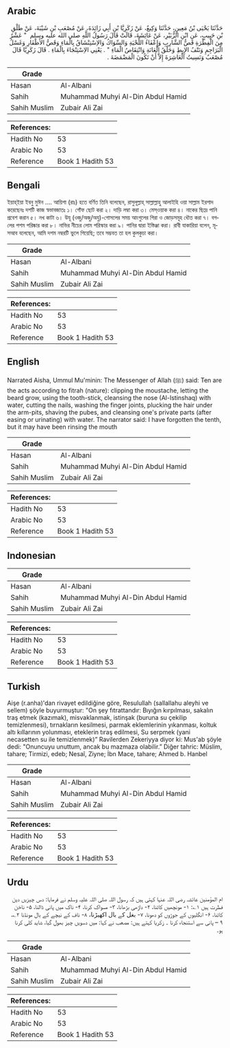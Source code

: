 ## Arabic


<div dir="rtl" lang="ar" style={{fontSize:'larger',backgroundColor:'#f8f9fa',padding:20}}>
حَدَّثَنَا يَحْيَى بْنُ مَعِينٍ، حَدَّثَنَا وَكِيعٌ، عَنْ زَكَرِيَّا بْنِ أَبِي زَائِدَةَ، عَنْ مُصْعَبِ بْنِ شَيْبَةَ، عَنْ طَلْقِ بْنِ حَبِيبٍ، عَنِ ابْنِ الزُّبَيْرِ، عَنْ عَائِشَةَ، قَالَتْ قَالَ رَسُولُ اللَّهِ صلى الله عليه وسلم ‏ "‏ عَشْرٌ مِنَ الْفِطْرَةِ قَصُّ الشَّارِبِ وَإِعْفَاءُ اللِّحْيَةِ وَالسِّوَاكُ وَالاِسْتِنْشَاقُ بِالْمَاءِ وَقَصُّ الأَظْفَارِ وَغَسْلُ الْبَرَاجِمِ وَنَتْفُ الإِبِطِ وَحَلْقُ الْعَانَةِ وَانْتِقَاصُ الْمَاءِ ‏"‏ ‏.‏ يَعْنِي الاِسْتِنْجَاءَ بِالْمَاءِ ‏.‏ قَالَ زَكَرِيَّا قَالَ مُصْعَبٌ وَنَسِيتُ الْعَاشِرَةَ إِلاَّ أَنْ تَكُونَ الْمَضْمَضَةَ ‏.‏
</div>
<div style={{backgroundColor:'#f8f9fa',padding:20, marginBottom: 10}}><table> <thead> <tr> <th>Grade</th> <th></th> </tr> </thead> <tbody> <tr><td>Hasan</td><td>Al-Albani</td></tr><tr><td>Sahih</td><td>Muhammad Muhyi Al-Din Abdul Hamid</td></tr><tr><td>Sahih Muslim</td><td>Zubair Ali Zai</td></tr></tbody></table><table> <thead> <tr> <th>References:</th> <th></th> </tr> </thead> <tbody><tr><td>Hadith No</td><td>53</td></tr><tr><td>Arabic No</td><td>53</td></tr><tr><td>Reference</td><td>Book 1 Hadith 53</td></tr></tbody></table></div>

## Bengali


<div dir="ltr" lang="bn" style={{fontSize:'larger',backgroundColor:'#f8f9fa',padding:20}}>
ইয়াহ্ইয়া ইবনু মুঈন .... আয়িশা (রাঃ) হতে বর্ণিত তিনি বলেছেন, রাসুলূল্লাহ্ সাল্লাল্লাহু আলাইহি ওয়া সাল্লাম ইরশাদ করেছেনঃ দশটি কাজ স্বভাবজাতঃ ১। গোঁফ ছোট করা ২। দাড়ি লম্বা করা ৩। মেস্ওয়াক করা ৪। নাকের ছিদ্রে পানি প্রবেশ করান ৫। নখ কাটা ৬। উযূ (ওজু/অজু/অযু)-গোসলের সময় আংগুলের গিরা ও জোড়সমূহ ধৌত করা ৭। বগলের পশম পরিষ্কার করা ৮। নাভির নীচের লোম পরিস্কার করা ৯। পানির দ্বারা ইস্তিঞ্জা করা। রাবী যাকারিয়া বলেন, মূসআব বলেছেন, আমি দশম নম্বরটি ভুলে গিয়েছি; তবে সম্ভবত তা হল কুলকুচা করা।
</div>
<div style={{backgroundColor:'#f8f9fa',padding:20, marginBottom: 10}}><table> <thead> <tr> <th>Grade</th> <th></th> </tr> </thead> <tbody> <tr><td>Hasan</td><td>Al-Albani</td></tr><tr><td>Sahih</td><td>Muhammad Muhyi Al-Din Abdul Hamid</td></tr><tr><td>Sahih Muslim</td><td>Zubair Ali Zai</td></tr></tbody></table><table> <thead> <tr> <th>References:</th> <th></th> </tr> </thead> <tbody><tr><td>Hadith No</td><td>53</td></tr><tr><td>Arabic No</td><td>53</td></tr><tr><td>Reference</td><td>Book 1 Hadith 53</td></tr></tbody></table></div>

## English


<div dir="ltr" lang="en" style={{fontSize:'larger',backgroundColor:'#f8f9fa',padding:20}}>
Narrated Aisha, Ummul Mu'minin: The Messenger of Allah (ﷺ) said: Ten are the acts according to fitrah (nature): clipping the moustache, letting the beard grow, using the tooth-stick, cleansing the nose (Al-Istinshaq) with water, cutting the nails, washing the finger joints, plucking the hair under the arm-pits, shaving the pubes, and cleansing one's private parts (after easing or urinating) with water. The narrator said: I have forgotten the tenth, but it may have been rinsing the mouth
</div>
<div style={{backgroundColor:'#f8f9fa',padding:20, marginBottom: 10}}><table> <thead> <tr> <th>Grade</th> <th></th> </tr> </thead> <tbody> <tr><td>Hasan</td><td>Al-Albani</td></tr><tr><td>Sahih</td><td>Muhammad Muhyi Al-Din Abdul Hamid</td></tr><tr><td>Sahih Muslim</td><td>Zubair Ali Zai</td></tr></tbody></table><table> <thead> <tr> <th>References:</th> <th></th> </tr> </thead> <tbody><tr><td>Hadith No</td><td>53</td></tr><tr><td>Arabic No</td><td>53</td></tr><tr><td>Reference</td><td>Book 1 Hadith 53</td></tr></tbody></table></div>

## Indonesian


<div dir="ltr" lang="id" style={{fontSize:'larger',backgroundColor:'#f8f9fa',padding:20}}>

</div>
<div style={{backgroundColor:'#f8f9fa',padding:20, marginBottom: 10}}><table> <thead> <tr> <th>Grade</th> <th></th> </tr> </thead> <tbody> <tr><td>Hasan</td><td>Al-Albani</td></tr><tr><td>Sahih</td><td>Muhammad Muhyi Al-Din Abdul Hamid</td></tr><tr><td>Sahih Muslim</td><td>Zubair Ali Zai</td></tr></tbody></table><table> <thead> <tr> <th>References:</th> <th></th> </tr> </thead> <tbody><tr><td>Hadith No</td><td>53</td></tr><tr><td>Arabic No</td><td>53</td></tr><tr><td>Reference</td><td>Book 1 Hadith 53</td></tr></tbody></table></div>

## Turkish


<div dir="ltr" lang="tr" style={{fontSize:'larger',backgroundColor:'#f8f9fa',padding:20}}>
Aişe (r.anha)'dan rivayet edildiğine göre, Resulullah (sallallahu aleyhi ve sellem) şöyle buyurmuştur: "On şey fıtrattandır: Bıyığın kırpılması, sakalın traş etmek (kazımak), misvaklanmak, istinşak (buruna su çekilip temizlenmesi), tırnakların kesilmesi, parmak eklemlerinin yıkanması, koltuk altı kıllarının yolunması, eteklerin tıraş edilmesi, Su serpmek (yani necasetten su ile temizlenmek)” Ravilerden Zekeriyya diyor ki: Mus'ab şöyle dedi: "Onuncuyu unuttum, ancak bu mazmaza olabilir.” Diğer tahric: Müslim, tahare; Tirmizi, edeb; Nesaî, Ziyne; İbn Mace, tahare; Ahmed b. Hanbel
</div>
<div style={{backgroundColor:'#f8f9fa',padding:20, marginBottom: 10}}><table> <thead> <tr> <th>Grade</th> <th></th> </tr> </thead> <tbody> <tr><td>Hasan</td><td>Al-Albani</td></tr><tr><td>Sahih</td><td>Muhammad Muhyi Al-Din Abdul Hamid</td></tr><tr><td>Sahih Muslim</td><td>Zubair Ali Zai</td></tr></tbody></table><table> <thead> <tr> <th>References:</th> <th></th> </tr> </thead> <tbody><tr><td>Hadith No</td><td>53</td></tr><tr><td>Arabic No</td><td>53</td></tr><tr><td>Reference</td><td>Book 1 Hadith 53</td></tr></tbody></table></div>

## Urdu


<div dir="rtl" lang="ur" style={{fontSize:'larger',backgroundColor:'#f8f9fa',padding:20}}>
ام المؤمنین عائشہ رضی اللہ عنہا کہتی ہیں کہ رسول اللہ صلی اللہ علیہ وسلم نے فرمایا: دس چیزیں دین فطرت ہیں ۱؎: ۱- مونچھیں کاٹنا، ۲- داڑھی بڑھانا، ۳- مسواک کرنا، ۴- ناک میں پانی ڈالنا، ۵- ناخن کاٹنا، ۶- انگلیوں کے جوڑوں کو دھونا، ۷- بغل کے بال اکھیڑنا، ۸- ناف کے نیچے کے بال مونڈنا ۲؎، ۹ – پانی سے استنجاء کرنا ۔ زکریا کہتے ہیں: مصعب نے کہا: میں دسویں چیز بھول گیا، شاید کلی کرنا ہو۔
</div>
<div style={{backgroundColor:'#f8f9fa',padding:20, marginBottom: 10}}><table> <thead> <tr> <th>Grade</th> <th></th> </tr> </thead> <tbody> <tr><td>Hasan</td><td>Al-Albani</td></tr><tr><td>Sahih</td><td>Muhammad Muhyi Al-Din Abdul Hamid</td></tr><tr><td>Sahih Muslim</td><td>Zubair Ali Zai</td></tr></tbody></table><table> <thead> <tr> <th>References:</th> <th></th> </tr> </thead> <tbody><tr><td>Hadith No</td><td>53</td></tr><tr><td>Arabic No</td><td>53</td></tr><tr><td>Reference</td><td>Book 1 Hadith 53</td></tr></tbody></table></div>